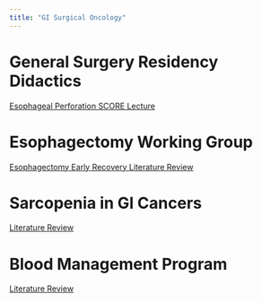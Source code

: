 ```yaml
---
title: "GI Surgical Oncology"
---
```


# General Surgery Residency Didactics

[Esophageal Perforation SCORE Lecture](esoph_perf.html)

# Esophagectomy Working Group

[Esophagectomy Early Recovery Literature Review](eso_eras.html)

# Sarcopenia in GI Cancers

[Literature Review](sarcopenia_lit.html)

# Blood Management Program

[Literature Review](blood_management_talk.html)
